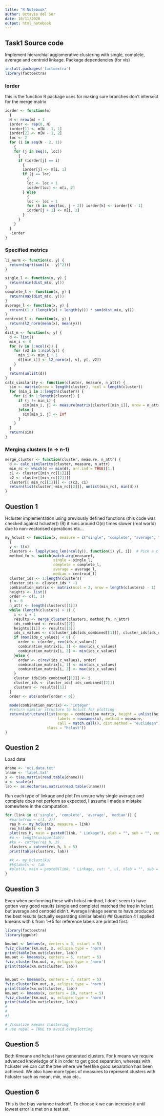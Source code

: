 ```yaml
---
title: "R Notebook"
author: Octavio del Ser
date: 10/11/2020
output: html_notebook
---
```

## Task1  Source code

Implement hierarchial agglomerative clustering with single, complete, average and centroid linkage.
Package dependencies (for vis)
```r
install.packages('factoextra')
library(factoextra)
```
### Iorder
this is the function R package uses for making sure branches don't intersect for the merge matrix
```r
iorder <- function(m)
  {
  N <- nrow(m) + 1
  iorder <- rep(0, N)
  iorder[1] <- m[N - 1, 1]
  iorder[2] <- m[N - 1, 2]
  loc <- 2
  for (i in seq(N - 2, 1))
    {
    for (j in seq(1, loc))
      {
      if (iorder[j] == i)
        {
        iorder[j] <- m[i, 1]
        if (j == loc)
          {
          loc <- loc + 1
          iorder[loc] <- m[i, 2]
        } else
          {
          loc <- loc + 1
          for (k in seq(loc, j + 2)) iorder[k] <- iorder[k - 1]
          iorder[j + 1] <- m[i, 2]
        }
      }
    }
  }
  -iorder
}
```
### Specified metrics
```r
l2_norm <- function(x, y) {
  return(sqrt(sum((x - y)^2)))
}

single_l <- function(x, y) {
  return(min(dist_m(x, y)))
}
complete_l <- function(x, y) {
  return(max(dist_m(x, y)))
}
average_l <- function(x, y) {
  return((1 / (length(x) + length(y))) * sum(dist_m(x, y)))
}
centroid_l <- function(x, y) {
  return(l2_norm(mean(x), mean(y)))
}
dist_m <- function(x, y) {
  d <- list()
  min_i <- 0
  for (v in 1:ncol(x)) {
    for (v2 in 1:ncol(y)) {
      min_i <- min_i + 1
      d[[min_i]] <- l2_norm(x[, v], y[, v2])
    }
  }
  return(unlist(d))
}
calc_similarity <- function(cluster, measure, n_attr) {
  sim <- matrix(nrow = length(cluster), ncol = length(cluster))
  for (min_i in 1:length(cluster)) {
    for (j in 1:length(cluster)) {
      if (j != min_i) {
        sim[min_i, j] <- measure(matrix(cluster[[min_i]], nrow = n_attr), matrix(cluster[[j]], nrow = n_attr))
      }else {
        sim[min_i, j] <- Inf
      }
    }
  }
  return(sim)
}
```

### Merging clusters (n -> n-1)
```r

merge_cluster <- function(cluster, measure, n_attr) {
  d <- calc_similarity(cluster, measure, n_attr)
  min_rc <- which(d == min(d), arr.ind = TRUE)[1,]
  c1 <- cluster[[min_rc[[1]]]]
  c2 <- cluster[[min_rc[[2]]]]
  cluster[[ min_rc[[1]]]] <- c(c2, c1)
  return(list(cluster[-min_rc[[2]]], unlist(min_rc), min(d)))
}
```
## Question 1
Hcluster implementation using previously defined functions
(this code was checked against hcluster() (R)
it runs around O(n) times slower (real world) due to non-vectorised operations etc...
```r
my_hclust <- function(x, measure = c("single", "complete", "average", "median"))
  {
  y <- t(x)
  clusters <- lapply(seq_len(ncol(y)), function(i) y[, i])  # Pick a clustering function:
  method_fn <- switch(match.arg(measure),
                      single = single_l,
                      complete = complete_l,
                      average = average_l,
                      median = centroid_l)
  cluster_ids <- 1:length(clusters)
  cluster_ids <- cluster_ids * -1
  combination_matrix <- matrix(ncol = 2, nrow = length(clusters) - 1)
  heights <- list()
  order <- c(1, 1)
  i <- 0
  n_attr <- length(clusters[[1]])
  while (length(clusters) > 1) {
    i <- i + 1
    results <- merge_cluster(clusters, method_fn, n_attr)
    ids_combined <- results[[2]]
    heights[[i]] <- results[[3]]
    ids_c_values <- c(cluster_ids[ids_combined[[1]]], cluster_ids[ids_combined[[2]]])
    if (max(ids_c_values) < 0) {
      order <- c(order, rev(ids_c_values))
      combination_matrix[i, 1] <- max(ids_c_values)
      combination_matrix[i, 2] <- min(ids_c_values)
    }else {
      order <- c(rev(ids_c_values), order)
      combination_matrix[i, 1] <- min(ids_c_values)
      combination_matrix[i, 2] <- max(ids_c_values)
    }
    cluster_ids[ids_combined[[1]]] <- i
    cluster_ids <- cluster_ids[-ids_combined[[2]]]
    clusters <- results[[1]]
  }
  order <- abs(order[order < 0])

  mode(combination_matrix) <- 'integer'
  #return similar structure to hclust for plotting
  return(structure(list(merge = combination_matrix, height = unlist(heights), order = iorder(combination_matrix),
                        labels = rownames(x), method = measure,
                        call = match.call(), dist.method = "euclidean"),
                   class = "hclust"))
}

```

## Question 2
Load data
```r
dname <- 'nci.data.txt'
lname <- 'label.txt'
x <- t(as.matrix(read.table(dname)))
x <- scale(x)
lab <- as.vector(as.matrix(read.table(lname)))
```
Run each type of linkage and plot
I'm unsure why single average and complete does not perform as expected, I assume I made a mistake somewhere in the computation.
```r
for (link in c('single', 'complete', 'average', 'median')) {
  #par(mfrow = c(1, 2))
  res_h <- my_hclust(x, measure = link)
  res_h$labels <- lab
  plot(res_h, main = paste0(link, " Linkage"), xlab = "", sub = "", cex = .9)
  #u <- length(unique(lab))
  #ku <- cutree(res_h, 3)
  clusters = cutree(res_h, k = 5)
  print(table(clusters, lab))

  #k <- my_hclust(ku)
  #k$labels <- lab
  #plot(k, main = paste0(link, " Linkage, cut: ", u), xlab = "", sub = "", cex = .9)
}
```

## Question 3
Even when performing these with hclust method, I don't seem to have gotten very good results (single and complete) matched the tree in hclust but average and centroid didn't.
Average linkage seems to have produced the best results (actually separating similar labels)
## Question 4
I applied kmeans with k from 1->5
for reference labels are printed first.
```r
library(factoextra)
library(ggpubr)

km.out <- kmeans(x, centers = 3, nstart = 5)
fviz_cluster(km.out, x, eclipse.type = 'norm')
print(table(km.out$cluster, lab))
km.out <- kmeans(x, centers = 5, nstart = 5)
fviz_cluster(km.out, x, eclipse.type = 'norm')
print(table(km.out$cluster, lab))


km.out <- kmeans(x, centers = 7, nstart = 5)
fviz_cluster(km.out, x, eclipse.type = 'norm')
print(table(km.out$cluster, lab))
km.out <- kmeans(x, centers = 10, nstart = 5)
fviz_cluster(km.out, x, eclipse.type = 'norm')
print(table(km.out$cluster, lab))
#
#
#}

# Visualize kmeans clustering
# use repel = TRUE to avoid overplotting
```
## Question 5
Both Kmeans and hclust have generated clusters.
For k means we require advanced knowledge of k in order to get good separation, whereas with hcluster
we can cut the tree where we feel like good separation has been achieved. We also have more types of measures to represent clusters
with hcluster such as mean, min, max etc..

## Question 6
This is the bias variance tradeoff. To choose k we can increase it until lowest error is met on a test set.
